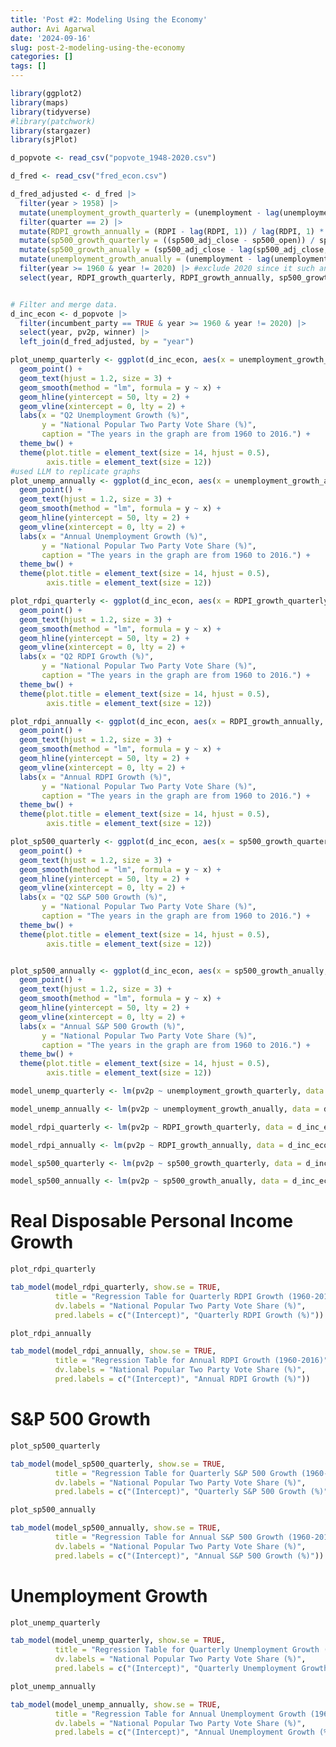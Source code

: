 ---
title: 'Post #2: Modeling Using the Economy'
author: Avi Agarwal
date: '2024-09-16'
slug: post-2-modeling-using-the-economy
categories: []
tags: []
---

```{r , echo= FALSE, message = FALSE, warning=FALSE}
library(ggplot2)
library(maps)
library(tidyverse)
#library(patchwork)
library(stargazer)
library(sjPlot)
```

```{r , echo= FALSE, message = FALSE, warning=FALSE}

d_popvote <- read_csv("popvote_1948-2020.csv")

d_fred <- read_csv("fred_econ.csv")

d_fred_adjusted <- d_fred |>
  filter(year > 1958) |>
  mutate(unemployment_growth_quarterly = (unemployment - lag(unemployment, 1)) / lag(unemployment, 1) * 100) |>
  filter(quarter == 2) |>
  mutate(RDPI_growth_annually = (RDPI - lag(RDPI, 1)) / lag(RDPI, 1) * 100) |> #learned about lag from LLM/ChatGPT
  mutate(sp500_growth_quarterly = ((sp500_adj_close - sp500_open)) / sp500_open * 100) |>
  mutate(sp500_growth_anually = (sp500_adj_close - lag(sp500_adj_close, 1)) / lag(sp500_adj_close, 1) * 100) |> 
  mutate(unemployment_growth_anually = (unemployment - lag(unemployment, 1)) / lag(unemployment, 1) * 100) |>
  filter(year >= 1960 & year != 2020) |> #exclude 2020 since it such an outlier
  select(year, RDPI_growth_quarterly, RDPI_growth_annually, sp500_growth_quarterly, sp500_growth_anually, unemployment_growth_quarterly, unemployment_growth_anually)


# Filter and merge data. 
d_inc_econ <- d_popvote |> 
  filter(incumbent_party == TRUE & year >= 1960 & year != 2020) |> 
  select(year, pv2p, winner) |> 
  left_join(d_fred_adjusted, by = "year")

```

```{r , echo= FALSE, message = FALSE, warning=FALSE}

plot_unemp_quarterly <- ggplot(d_inc_econ, aes(x = unemployment_growth_quarterly, y = pv2p, label = year)) + 
  geom_point() +
  geom_text(hjust = 1.2, size = 3) + 
  geom_smooth(method = "lm", formula = y ~ x) +
  geom_hline(yintercept = 50, lty = 2) + 
  geom_vline(xintercept = 0, lty = 2) + 
  labs(x = "Q2 Unemployment Growth (%)", 
       y = "National Popular Two Party Vote Share (%)",
       caption = "The years in the graph are from 1960 to 2016.") + 
  theme_bw() + 
  theme(plot.title = element_text(size = 14, hjust = 0.5),
        axis.title = element_text(size = 12))
#used LLM to replicate graphs
plot_unemp_annually <- ggplot(d_inc_econ, aes(x = unemployment_growth_anually, y = pv2p, label = year)) + 
  geom_point() +
  geom_text(hjust = 1.2, size = 3) + 
  geom_smooth(method = "lm", formula = y ~ x) +
  geom_hline(yintercept = 50, lty = 2) + 
  geom_vline(xintercept = 0, lty = 2) + 
  labs(x = "Annual Unemployment Growth (%)", 
       y = "National Popular Two Party Vote Share (%)",
       caption = "The years in the graph are from 1960 to 2016.") + 
  theme_bw() + 
  theme(plot.title = element_text(size = 14, hjust = 0.5),
        axis.title = element_text(size = 12))

plot_rdpi_quarterly <- ggplot(d_inc_econ, aes(x = RDPI_growth_quarterly, y = pv2p, label = year)) + 
  geom_point() +
  geom_text(hjust = 1.2, size = 3) + 
  geom_smooth(method = "lm", formula = y ~ x) +
  geom_hline(yintercept = 50, lty = 2) + 
  geom_vline(xintercept = 0, lty = 2) + 
  labs(x = "Q2 RDPI Growth (%)", 
       y = "National Popular Two Party Vote Share (%)",
       caption = "The years in the graph are from 1960 to 2016.") + 
  theme_bw() + 
  theme(plot.title = element_text(size = 14, hjust = 0.5),
        axis.title = element_text(size = 12))

plot_rdpi_annually <- ggplot(d_inc_econ, aes(x = RDPI_growth_annually, y = pv2p, label = year)) + 
  geom_point() +
  geom_text(hjust = 1.2, size = 3) + 
  geom_smooth(method = "lm", formula = y ~ x) +
  geom_hline(yintercept = 50, lty = 2) + 
  geom_vline(xintercept = 0, lty = 2) + 
  labs(x = "Annual RDPI Growth (%)", 
       y = "National Popular Two Party Vote Share (%)",
       caption = "The years in the graph are from 1960 to 2016.") + 
  theme_bw() + 
  theme(plot.title = element_text(size = 14, hjust = 0.5),
        axis.title = element_text(size = 12))

plot_sp500_quarterly <- ggplot(d_inc_econ, aes(x = sp500_growth_quarterly, y = pv2p, label = year)) + 
  geom_point() +
  geom_text(hjust = 1.2, size = 3) + 
  geom_smooth(method = "lm", formula = y ~ x) +
  geom_hline(yintercept = 50, lty = 2) + 
  geom_vline(xintercept = 0, lty = 2) + 
  labs(x = "Q2 S&P 500 Growth (%)", 
       y = "National Popular Two Party Vote Share (%)",
       caption = "The years in the graph are from 1960 to 2016.") + 
  theme_bw() + 
  theme(plot.title = element_text(size = 14, hjust = 0.5),
        axis.title = element_text(size = 12))


plot_sp500_annually <- ggplot(d_inc_econ, aes(x = sp500_growth_anually, y = pv2p, label = year)) + 
  geom_point() +
  geom_text(hjust = 1.2, size = 3) + 
  geom_smooth(method = "lm", formula = y ~ x) +
  geom_hline(yintercept = 50, lty = 2) + 
  geom_vline(xintercept = 0, lty = 2) + 
  labs(x = "Annual S&P 500 Growth (%)", 
       y = "National Popular Two Party Vote Share (%)",
       caption = "The years in the graph are from 1960 to 2016.") + 
  theme_bw() + 
  theme(plot.title = element_text(size = 14, hjust = 0.5),
        axis.title = element_text(size = 12))

```

```{r , echo= FALSE, message = FALSE, warning=FALSE}
model_unemp_quarterly <- lm(pv2p ~ unemployment_growth_quarterly, data = d_inc_econ)

model_unemp_annually <- lm(pv2p ~ unemployment_growth_anually, data = d_inc_econ)

model_rdpi_quarterly <- lm(pv2p ~ RDPI_growth_quarterly, data = d_inc_econ)

model_rdpi_annually <- lm(pv2p ~ RDPI_growth_annually, data = d_inc_econ)

model_sp500_quarterly <- lm(pv2p ~ sp500_growth_quarterly, data = d_inc_econ)

model_sp500_annually <- lm(pv2p ~ sp500_growth_anually, data = d_inc_econ)
```

# Real Disposable Personal Income Growth

```{r , echo= FALSE, message = FALSE, warning=FALSE}
plot_rdpi_quarterly
```

```{r , echo= FALSE, message = FALSE, warning=FALSE}
tab_model(model_rdpi_quarterly, show.se = TRUE, 
          title = "Regression Table for Quarterly RDPI Growth (1960-2016)", 
          dv.labels = "National Popular Two Party Vote Share (%)",
          pred.labels = c("(Intercept)", "Quarterly RDPI Growth (%)"))
```


```{r , echo= FALSE, message = FALSE, warning=FALSE}
plot_rdpi_annually
```

```{r , echo= FALSE, message = FALSE, warning=FALSE}
tab_model(model_rdpi_annually, show.se = TRUE, 
          title = "Regression Table for Annual RDPI Growth (1960-2016)", 
          dv.labels = "National Popular Two Party Vote Share (%)",
          pred.labels = c("(Intercept)", "Annual RDPI Growth (%)"))
```

# S&P 500 Growth

```{r , echo= FALSE, message = FALSE, warning=FALSE}
plot_sp500_quarterly
```

```{r , echo= FALSE, message = FALSE, warning=FALSE}
tab_model(model_sp500_quarterly, show.se = TRUE, 
          title = "Regression Table for Quarterly S&P 500 Growth (1960-2016)", 
          dv.labels = "National Popular Two Party Vote Share (%)",
          pred.labels = c("(Intercept)", "Quarterly S&P 500 Growth (%)"))
```


```{r , echo= FALSE, message = FALSE, warning=FALSE}
plot_sp500_annually
```

```{r , echo= FALSE, message = FALSE, warning=FALSE}
tab_model(model_sp500_annually, show.se = TRUE, 
          title = "Regression Table for Annual S&P 500 Growth (1960-2016)", 
          dv.labels = "National Popular Two Party Vote Share (%)",
          pred.labels = c("(Intercept)", "Annual S&P 500 Growth (%)"))
```

# Unemployment Growth

```{r , echo= FALSE, message = FALSE, warning=FALSE}
plot_unemp_quarterly
```

```{r , echo= FALSE, message = FALSE, warning=FALSE}
tab_model(model_unemp_quarterly, show.se = TRUE, 
          title = "Regression Table for Quarterly Unemployment Growth (1960-2016)", 
          dv.labels = "National Popular Two Party Vote Share (%)",
          pred.labels = c("(Intercept)", "Quarterly Unemployment Growth (%)"))
```


```{r , echo= FALSE, message = FALSE, warning=FALSE}
plot_unemp_annually
```

```{r , echo= FALSE, message = FALSE, warning=FALSE}
tab_model(model_unemp_annually, show.se = TRUE, 
          title = "Regression Table for Annual Unemployment Growth (1960-2016)", 
          dv.labels = "National Popular Two Party Vote Share (%)",
          pred.labels = c("(Intercept)", "Annual Unemployment Growth (%)"))
```


